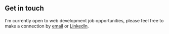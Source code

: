 ## Get in touch

I'm currently open to web development job opportunities, please feel free to make a connection by [email](mailto:leonjohnson377@gmail.com) or [LinkedIn](https://www.linkedin.com/in/lihang-yao-606a1622b/).